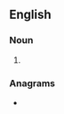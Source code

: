 ==English==

===Noun===
{{head|en|noun form}}

# {{plural of|en|exorcism}}

===Anagrams===
* {{anagrams|en|a=ceimorssx|sexorcism}}